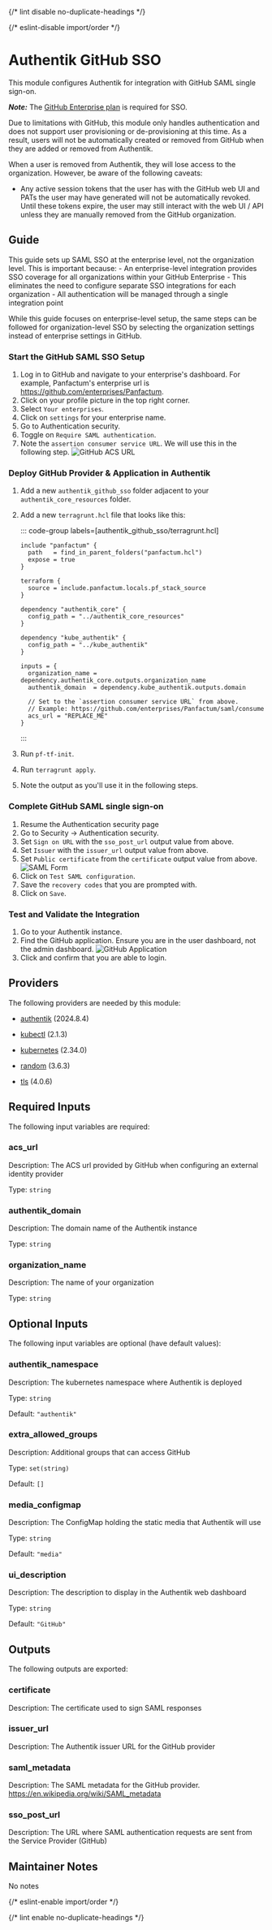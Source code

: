 
{/* lint disable no-duplicate-headings */}

{/* eslint-disable import/order */}
<ModuleHeader name="authentik_github_sso" sourceHref="https://github.com/Panfactum/stack/tree/__PANFACTUM_VERSION_STABLE_25_04__/packages/infrastructure/authentik_github_sso" status="stable" type="direct"/>


# Authentik GitHub SSO

This module configures Authentik for integration with GitHub SAML single sign-on.

***Note:*** The [GitHub Enterprise plan](https://docs.github.com/en/enterprise-cloud@latest/admin/managing-iam/using-saml-for-enterprise-iam/configuring-saml-single-sign-on-for-your-enterprise) is required for SSO.   

<MarkdownAlert severity="warning">
  Due to limitations with GitHub, this module only handles authentication and does not support user provisioning or de-provisioning at this time. As a result, users will not be automatically created or removed from GitHub when they are added or removed from Authentik.

  When a user is removed from Authentik, they will lose access to the organization. However, be aware of the following caveats:
  - Any active session tokens that the user has with the GitHub web UI and PATs the user may have generated will not be automatically revoked. Until these tokens expire, the user may still interact with the web UI / API unless they are manually removed from the GitHub organization.
</MarkdownAlert>
    
## Guide

<MarkdownAlert severity="warning">
  This guide sets up SAML SSO at the enterprise level, not the organization level. This is important because:
  - An enterprise-level integration provides SSO coverage for all organizations within your GitHub Enterprise
  - This eliminates the need to configure separate SSO integrations for each organization
  - All authentication will be managed through a single integration point

  While this guide focuses on enterprise-level setup, the same steps can be followed for organization-level SSO by selecting the organization settings instead of enterprise settings in GitHub.
</MarkdownAlert>

### Start the GitHub SAML SSO Setup

1. Log in to GitHub and navigate to your enterprise's dashboard. For example, Panfactum's enterprise url is https://github.com/enterprises/Panfactum.
  1. Click on your profile picture in the top right corner.
  2. Select `Your enterprises`.
  3. Click on `settings` for your enterprise name.
2. Go to Authentication security.
3. Toggle on `Require SAML authentication`.
4. Note the `assertion consumer service URL`. We will use this in the following step.
   ![GitHub ACS URL](doc\_images/github-acs-url.png)
   

### Deploy GitHub Provider & Application in Authentik

1. Add a new `authentik_github_sso` folder adjacent to your `authentik_core_resources` folder.
2. Add a new `terragrunt.hcl` file that looks like this:

    ::: code-group labels=[authentik\_github\_sso/terragrunt.hcl]
    ```hcl collapse={1-9} "REPLACE_ME"
    include "panfactum" {
      path   = find_in_parent_folders("panfactum.hcl")
      expose = true
    }

    terraform {
      source = include.panfactum.locals.pf_stack_source
    }

    dependency "authentik_core" {
      config_path = "../authentik_core_resources"
    }

    dependency "kube_authentik" {
      config_path = "../kube_authentik"
    }

    inputs = {
      organization_name = dependency.authentik_core.outputs.organization_name
      authentik_domain  = dependency.kube_authentik.outputs.domain

      // Set to the `assertion consumer service URL` from above.
      // Example: https://github.com/enterprises/Panfactum/saml/consume
      acs_url = "REPLACE_ME"
    }
    ```
    :::  

3. Run `pf-tf-init`.
4. Run `terragrunt apply`.
5. Note the output as you'll use it in the following steps.

### Complete GitHub SAML single sign-on

1. Resume the Authentication security page
2. Go to Security -> Authentication security.
3. Set `Sign on URL` with the `sso_post_url` output value from above.
4. Set `Issuer` with the `issuer_url` output value from above.
5. Set `Public certificate` from the `certificate` output value from above.
   ![SAML Form](doc\_images/github-saml-form.png)
6. Click on `Test SAML configuration`.
7. Save the `recovery codes` that you are prompted with.
8. Click on `Save`.

### Test and Validate the Integration

1. Go to your Authentik instance.
2. Find the GitHub application. Ensure you are in the user dashboard, not the admin dashboard.
   ![GitHub Application](doc\_images/github-application.png)
3. Click and confirm that you are able to login.

## Providers

The following providers are needed by this module:

- [authentik](https://registry.terraform.io/providers/goauthentik/authentik/2024.8.4/docs) (2024.8.4)

- [kubectl](https://registry.terraform.io/providers/alekc/kubectl/2.1.3/docs) (2.1.3)

- [kubernetes](https://registry.terraform.io/providers/hashicorp/kubernetes/2.34.0/docs) (2.34.0)

- [random](https://registry.terraform.io/providers/hashicorp/random/3.6.3/docs) (3.6.3)

- [tls](https://registry.terraform.io/providers/hashicorp/tls/4.0.6/docs) (4.0.6)

## Required Inputs

The following input variables are required:

### acs\_url

Description: The ACS url provided by GitHub when configuring an external identity provider

Type: `string`

### authentik\_domain

Description: The domain name of the Authentik instance

Type: `string`

### organization\_name

Description: The name of your organization

Type: `string`

## Optional Inputs

The following input variables are optional (have default values):

### authentik\_namespace

Description: The kubernetes namespace where Authentik is deployed

Type: `string`

Default: `"authentik"`

### extra\_allowed\_groups

Description: Additional groups that can access GitHub

Type: `set(string)`

Default: `[]`

### media\_configmap

Description: The ConfigMap holding the static media that Authentik will use

Type: `string`

Default: `"media"`

### ui\_description

Description: The description to display in the Authentik web dashboard

Type: `string`

Default: `"GitHub"`

## Outputs

The following outputs are exported:

### certificate

Description: The certificate used to sign SAML responses

### issuer\_url

Description: The Authentik issuer URL for the GitHub provider

### saml\_metadata

Description: The SAML metadata for the GitHub provider. https://en.wikipedia.org/wiki/SAML_metadata

### sso\_post\_url

Description: The URL where SAML authentication requests are sent from the Service Provider (GitHub)

## Maintainer Notes

No notes

{/* eslint-enable import/order */}

{/* lint enable no-duplicate-headings */}
